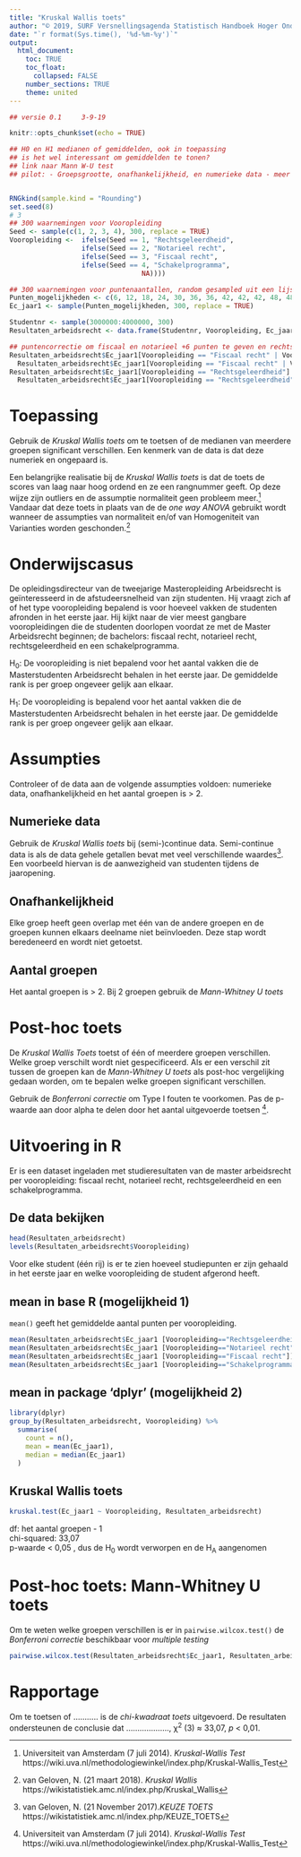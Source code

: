 ```yaml
---
title: "Kruskal Wallis toets"
author: "© 2019, SURF Versnellingsagenda Statistisch Handboek Hoger Onderwijs"
date: "`r format(Sys.time(), '%d-%m-%y')`"
output: 
  html_document:
    toc: TRUE
    toc_float:
      collapsed: FALSE
    number_sections: TRUE
    theme: united
---
```


``` r
## versie 0.1     3-9-19
```

```r
knitr::opts_chunk$set(echo = TRUE)
```

```r
## H0 en H1 medianen of gemiddelden, ook in toepassing 
## is het wel interessant om gemiddelden te tonen? 
## link naar Mann W-U test 
## pilot: - Groepsgrootte, onafhankelijkheid, en numerieke data - meer informatie goed of juist teveel?


RNGkind(sample.kind = "Rounding")
set.seed(8)
# 3
## 300 waarnemingen voor Vooropleiding
Seed <- sample(c(1, 2, 3, 4), 300, replace = TRUE)
Vooropleiding <-  ifelse(Seed == 1, "Rechtsgeleerdheid", 
                  ifelse(Seed == 2, "Notarieel recht",
                  ifelse(Seed == 3, "Fiscaal recht",
                  ifelse(Seed == 4, "Schakelprogramma",
                                 NA))))

## 300 waarnemingen voor puntenaantallen, random gesampled uit een lijst mogelijkheden
Punten_mogelijkheden <- c(6, 12, 18, 24, 30, 36, 36, 42, 42, 42, 48, 48, 48, 48, 54, 54, 54, 60, 60, 60, 60, 60, 60)
Ec_jaar1 <- sample(Punten_mogelijkheden, 300, replace = TRUE)

Studentnr <- sample(3000000:4000000, 300)
Resultaten_arbeidsrecht <- data.frame(Studentnr, Vooropleiding, Ec_jaar1)

## puntencorrectie om fiscaal en notarieel +6 punten te geven en rechtsgeleerdheid -6 punten
Resultaten_arbeidsrecht$Ec_jaar1[Vooropleiding == "Fiscaal recht" | Vooropleiding == "Notarieel recht"] <-
  Resultaten_arbeidsrecht$Ec_jaar1[Vooropleiding == "Fiscaal recht" | Vooropleiding == "Notarieel recht"] + 6
Resultaten_arbeidsrecht$Ec_jaar1[Vooropleiding == "Rechtsgeleerdheid"] <-
  Resultaten_arbeidsrecht$Ec_jaar1[Vooropleiding == "Rechtsgeleerdheid"] - 6
```

# Toepassing
Gebruik de *Kruskal Wallis toets* om te toetsen of de medianen van meerdere groepen significant verschillen. Een kenmerk van de data is dat deze numeriek en ongepaard is.  

Een belangrijke realisatie bij de *Kruskal Wallis toets* is dat de toets de scores van laag naar hoog ordend en ze een rangnummer geeft. Op deze wijze zijn outliers en de assumptie normaliteit geen probleem meer.[^1] Vandaar dat deze toets in plaats van de de *one way ANOVA* gebruikt wordt wanneer de assumpties van normaliteit en/of van Homogeniteit van Varianties worden geschonden.[^2]  

# Onderwijscasus
De opleidingsdirecteur van de tweejarige Masteropleiding Arbeidsrecht is geïnteresseerd in de afstudeersnelheid van zijn studenten. Hij vraagt zich af of het type vooropleiding bepalend is voor hoeveel vakken de studenten afronden in het eerste jaar. Hij kijkt naar de vier meest gangbare vooropleidingen die de studenten doorlopen voordat ze met de Master Arbeidsrecht beginnen; de bachelors: fiscaal recht, notarieel recht, rechtsgeleerdheid en een schakelprogramma.  

H~0~: De vooropleiding is niet bepalend voor het aantal vakken die de Masterstudenten Arbeidsrecht behalen in het eerste jaar. De gemiddelde rank is per groep ongeveer gelijk aan elkaar. 

H~1~: De vooropleiding is bepalend voor het aantal vakken die de Masterstudenten Arbeidsrecht behalen in het eerste jaar. De gemiddelde rank is per groep ongeveer gelijk aan elkaar. 

# Assumpties
Controleer of de data aan de volgende assumpties voldoen: numerieke data, onafhankelijkheid en het aantal groepen is > 2. 

## Numerieke data
Gebruik de *Kruskal Wallis toets* bij (semi-)continue data. Semi-continue data is als de data gehele getallen bevat met veel verschillende waardes[^3]. Een voorbeeld hiervan is de aanwezigheid van studenten tijdens de jaaropening. 

## Onafhankelijkheid 
Elke groep heeft geen overlap met één van de andere groepen en de groepen kunnen elkaars deelname niet beïnvloeden. Deze stap wordt beredeneerd en wordt niet getoetst.  

## Aantal groepen
Het aantal groepen is > 2. Bij 2 groepen gebruik de *Mann-Whitney U toets*

# Post-hoc toets 
De *Kruskal Wallis Toets* toetst of één of meerdere groepen verschillen. Welke groep verschilt wordt niet gespecificeerd. Als er een verschil zit tussen de groepen kan de *Mann-Whitney U toets* als post-hoc vergelijking gedaan worden, om te bepalen welke groepen significant verschillen. 

Gebruik de *Bonferroni correctie* om Type I fouten te voorkomen. Pas de p-waarde aan door alpha te delen door het aantal uitgevoerde toetsen [^4].

# Uitvoering in R
Er is een dataset ingeladen met studieresultaten van de master arbeidsrecht per vooropleiding: fiscaal recht, notarieel recht, rechtsgeleerdheid en een schakelprogramma.

## De data bekijken
```r
head(Resultaten_arbeidsrecht)
levels(Resultaten_arbeidsrecht$Vooropleiding)
```
Voor elke student (één rij) is er te zien hoeveel studiepunten er zijn gehaald in het eerste jaar en welke vooropleiding de student afgerond heeft.  


## mean in base R (mogelijkheid 1)
`mean()` geeft het gemiddelde aantal punten per vooropleiding.
``` r
mean(Resultaten_arbeidsrecht$Ec_jaar1 [Vooropleiding=="Rechtsgeleerdheid"])
mean(Resultaten_arbeidsrecht$Ec_jaar1 [Vooropleiding=="Notarieel recht"])
mean(Resultaten_arbeidsrecht$Ec_jaar1 [Vooropleiding=="Fiscaal recht"])
mean(Resultaten_arbeidsrecht$Ec_jaar1 [Vooropleiding=="Schakelprogramma"])
```

## mean in package 'dplyr' (mogelijkheid 2)
``` r
library(dplyr)
group_by(Resultaten_arbeidsrecht, Vooropleiding) %>%
  summarise(
    count = n(),
    mean = mean(Ec_jaar1),
    median = median(Ec_jaar1)
  )
```

## Kruskal Wallis toets

```r
kruskal.test(Ec_jaar1 ~ Vooropleiding, Resultaten_arbeidsrecht)
```
df: het aantal groepen - 1  
chi-squared: 33,07  
p-waarde < 0,05 , dus de H~0~ wordt verworpen en de H~A~ aangenomen  


# Post-hoc toets: Mann-Whitney U toets
Om te weten welke groepen verschillen is er in `pairwise.wilcox.test()` de *Bonferroni correctie* beschikbaar voor *multiple testing*

``` r
pairwise.wilcox.test(Resultaten_arbeidsrecht$Ec_jaar1, Resultaten_arbeidsrecht$Vooropleiding, p.adjust.method = "bonferroni")
```
# Rapportage
Om te toetsen of ........... is de *chi-kwadraat toets* uitgevoerd. De resultaten ondersteunen de conclusie dat ..................., χ^2^ (3) ≈ 33,07, *p* < 0,01.

[^1]: Universiteit van Amsterdam (7 juli 2014). *Kruskal-Wallis Test* https://wiki.uva.nl/methodologiewinkel/index.php/Kruskal-Wallis_Test 
[^2]: van Geloven, N. (21 maart 2018). *Kruskal Wallis* https://wikistatistiek.amc.nl/index.php/Kruskal_Wallis 
[^3]: van Geloven, N. (21 November 2017).*KEUZE TOETS* https://wikistatistiek.amc.nl/index.php/KEUZE_TOETS
[^4]: Universiteit van Amsterdam (7 juli 2014). *Kruskal-Wallis Test* https://wiki.uva.nl/methodologiewinkel/index.php/Kruskal-Wallis_Test